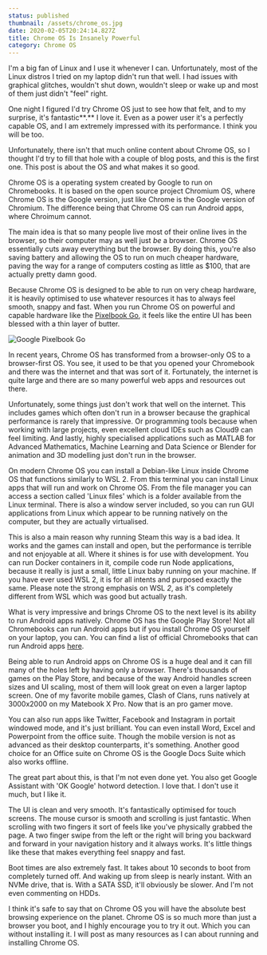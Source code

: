 ```yaml
---
status: published
thumbnail: /assets/chrome_os.jpg
date: 2020-02-05T20:24:14.827Z
title: Chrome OS Is Insanely Powerful
category: Chrome OS
---
```

I'm a big fan of Linux and I use it whenever I can. Unfortunately, most of the Linux distros I tried on my laptop didn't run that well. I had issues with graphical glitches, wouldn't shut down, wouldn't sleep or wake up and most of them just didn't "feel" right.

One night I figured I'd try Chrome OS just to see how that felt, and to my surprise, it's fantastic**.** I love it. Even as a power user it's a perfectly capable OS, and I am extremely impressed with its performance. I think you will be too.

Unfortunately, there isn't that much online content about Chrome OS, so I thought I'd try to fill that hole with a couple of blog posts, and this is the first one. This post is about the OS and what makes it so good.

Chrome OS is a operating system created by Google to run on Chromebooks. It is based on the open source project Chromium OS, where Chrome OS is the Google version, just like Chrome is the Google version of Chromium. The difference being that Chrome OS can run Android apps, where Chroimum cannot.

The main idea is that so many people live most of their online lives in the browser, so their computer may as well just *be* a browser. Chrome OS essentially cuts away everything but the browser. By doing this, you're also saving battery and allowing the OS to run on much cheaper hardware, paving the way for a range of computers costing as little as $100, that are actually pretty damn good.

Because Chrome OS is designed to be able to run on very cheap hardware, it is heavily optimised to use whatever resources it has to always feel smooth, snappy and fast. When you run Chrome OS on powerful and capable hardware like the [Pixelbook Go](https://store.google.com/gb/product/pixelbook_go), it feels like the entire UI has been blessed with a thin layer of butter.

![](/assets/unnamed.jpg "Google Pixelbook Go")

In recent years, Chrome OS has transformed from a browser-only OS to a browser-first OS. You see, it used to be that you opened your Chromebook and there was the internet and that was sort of it. Fortunately, the internet is quite large and there are so many powerful web apps and resources out there.

Unfortunately, some things just don't work that well on the internet. This includes games which often don't run in a browser because the graphical performance is rarely that impressive. Or programming tools because when working with large projects, even excellent cloud IDEs such as Cloud9 can feel limiting. And lastly, highly specialised applications such as MATLAB for Advanced Mathematics, Machine Learning and Data Science or Blender for animation and 3D modelling just don't run in the browser.

On modern Chrome OS you can install a Debian-like Linux inside Chrome OS that functions similarly to WSL 2. From this terminal you can install Linux apps that will run and work on Chrome OS. From the file manager you can access a section called 'Linux files' which is a folder available from the Linux terminal. There is also a window server included, so you can run GUI applications from Linux which appear to be running natively on the computer, but they are actually virtualised.

This is also a main reason why running Steam this way is a bad idea. It works and the games can install and open, but the performance is terrible and not enjoyable at all. Where it shines is for use with development. You can run Docker containers in it, compile code run Node applications, because it really is just a small, little Linux baby running on your machine. If you have ever used WSL 2, it is for all intents and purposed exactly the same. Please note the strong emphasis on WSL *2*, as it's completely different from WSL which was good but actually trash.

What is very impressive and brings Chrome OS to the next level is its ability to run Android apps natively. Chrome OS has the Google Play Store! Not all Chromebooks can run Android apps but if you install Chrome OS yourself on your laptop, you can. You can find a list of official Chromebooks that can run Android apps [here](https://sites.google.com/a/chromium.org/dev/chromium-os/chrome-os-systems-supporting-android-apps).

Being able to run Android apps on Chrome OS is a huge deal and it can fill many of the holes left by having only a browser. There's thousands of games on the Play Store, and because of the way Android handles screen sizes and UI scaling, most of them will look great on even a larger laptop screen. One of my favorite mobile games, Clash of Clans, runs natively at 3000x2000 on my Matebook X Pro. Now that is an pro gamer move.

You can also run apps like Twitter, Facebook and Instagram in portait windowed mode, and it's just brilliant. You can even install Word, Excel and Powerpoint from the office suite. Though the mobile version is not as advanced as their desktop counterparts, it's something. Another good choice for an Office suite on Chrome OS is the Google Docs Suite which also works offline. 

The great part about this, is that I'm not even done yet. You also get Google Assistant with 'OK Google' hotword detection. I love that. I don't use it much, but I like it.

The UI is clean and very smooth. It's fantastically optimised for touch screens. The mouse cursor is smooth and scrolling is just fantastic. When scrolling with two fingers it sort of feels like you've physically grabbed the page. A two finger swipe from the left or the right will bring you backward and forward in your navigation history and it always works. It's little things like these that makes everything feel snappy and fast.

Boot times are also extremely fast. It takes about 10 seconds to boot from completely turned off. And waking up from sleep is nearly instant. With an NVMe drive, that is. With a SATA SSD, it'll obviously be slower. And I'm not even commenting on HDDs.

I think it's safe to say that on Chrome OS you will have the absolute best browsing experience on the planet. Chrome OS is so much more than just a browser you boot, and I highly encourage you to try it out. Which you can without installing it. I will post as many resources as I can about running and installing Chrome OS.
